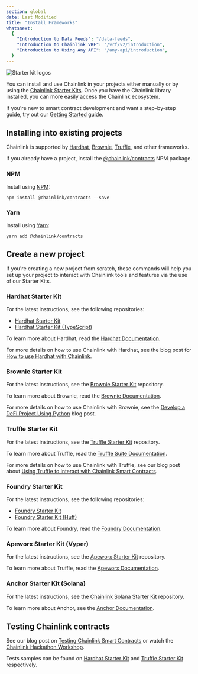 ```yaml
---
section: global
date: Last Modified
title: "Install Frameworks"
whatsnext:
  {
    "Introduction to Data Feeds": "/data-feeds",
    "Introduction to Chainlink VRF": "/vrf/v2/introduction",
    "Introduction to Using Any API": "/any-api/introduction",
  }
---
```



![Starter kit logos](/images/starter-kit-images/starter-kits.webp)

You can install and use Chainlink in your projects either manually or by using the [Chainlink Starter Kits](https://github.com/smartcontractkit/starter-kits). Once you have the Chainlink library installed, you can more easily access the Chainlink ecosystem.

<Aside type="note" title="Important">

If you're new to smart contract development and want a step-by-step guide, try out our [Getting Started](/getting-started/conceptual-overview) guide.

</Aside>

## Installing into existing projects

Chainlink is supported by [Hardhat](http://hardhat.org), [Brownie](https://eth-brownie.readthedocs.io/en/stable), [Truffle](https://www.trufflesuite.com), and other frameworks.

If you already have a project, install the [@chainlink/contracts](https://www.npmjs.com/package/@chainlink/contracts) NPM package.

### NPM

Install using [NPM](https://www.npmjs.com/):

```shell npm
npm install @chainlink/contracts --save
```

### Yarn

Install using [Yarn](https://yarnpkg.com/):

```shell yarn
yarn add @chainlink/contracts
```

## Create a new project

If you're creating a new project from scratch, these commands will help you set up your project to interact with Chainlink tools and features via the use of our Starter Kits.

### Hardhat Starter Kit

For the latest instructions, see the following repositories:

- [Hardhat Starter Kit](https://github.com/smartcontractkit/hardhat-starter-kit)
- [Hardhat Starter Kit (TypeScript)](https://github.com/smartcontractkit/hardhat-starter-kit/tree/typescript)

To learn more about Hardhat, read the [Hardhat Documentation](https://hardhat.org/getting-started/).

For more details on how to use Chainlink with Hardhat, see the blog post for [How to use Hardhat with Chainlink](https://blog.chain.link/using-chainlink-with-hardhat/).

### Brownie Starter Kit

For the latest instructions, see the [Brownie Starter Kit](https://github.com/smartcontractkit/chainlink-mix) repository.

To learn more about Brownie, read the [Brownie Documentation](https://eth-brownie.readthedocs.io/en/stable/).

For more details on how to use Chainlink with Brownie, see the [Develop a DeFi Project Using Python](https://blog.chain.link/develop-python-defi-project/) blog post.

### Truffle Starter Kit

For the latest instructions, see the [Truffle Starter Kit](https://github.com/smartcontractkit/truffle-starter-kit) repository.

To learn more about Truffle, read the [Truffle Suite Documentation](https://trufflesuite.com/docs/).

For more details on how to use Chainlink with Truffle, see our blog post about [Using Truffle to interact with Chainlink Smart Contracts](https://www.trufflesuite.com/blog/using-truffle-to-interact-with-chainlink-smart-contracts).

### Foundry Starter Kit

For the latest instructions, see the following repositories:

- [Foundry Starter Kit](https://github.com/smartcontractkit/foundry-starter-kit)
- [Foundry Starter Kit (Huff)](https://github.com/smartcontractkit/huff-starter-kit)

To learn more about Foundry, read the [Foundry Documentation](https://book.getfoundry.sh/).

### Apeworx Starter Kit (Vyper)

For the latest instructions, see the [Apeworx Starter Kit](https://github.com/smartcontractkit/apeworx-starter-kit) repository.

To learn more about Truffle, read the [Apeworx Documentation](https://docs.apeworx.io/ape/stable/).

### Anchor Starter Kit (Solana)

For the latest instructions, see the [Chainlink Solana Starter Kit](https://github.com/smartcontractkit/solana-starter-kit) repository.

To learn more about Anchor, see the [Anchor Documentation](https://www.anchor-lang.com/).

## Testing Chainlink contracts

See our blog post on [Testing Chainlink Smart Contracts](https://blog.chain.link/testing-chainlink-smart-contracts/) or watch the [Chainlink Hackathon Workshop](https://www.youtube.com/watch?v=d8SqLaH8pu0).

Tests samples can be found on [Hardhat Starter Kit](https://github.com/smartcontractkit/hardhat-starter-kit/tree/main/test) and [Truffle Starter Kit](https://github.com/smartcontractkit/truffle-starter-kit/tree/master/test) respectively.
